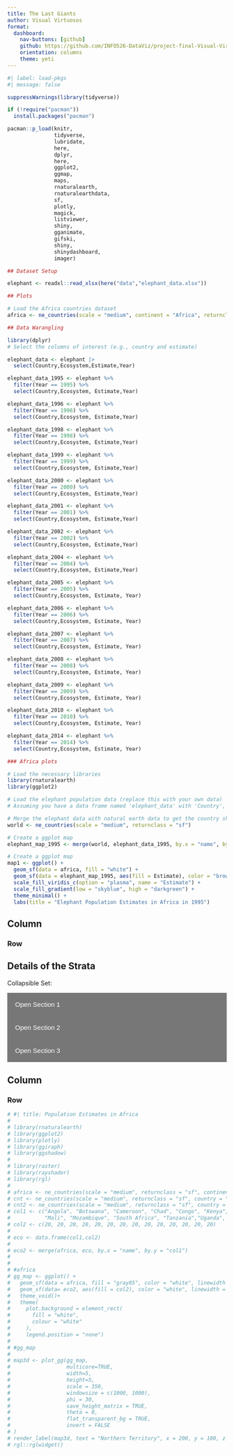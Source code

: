 ```yaml
---
title: The Last Giants
author: Visual Virtuosos
format: 
  dashboard:
    nav-buttons: [github]
    github: https://github.com/INFO526-DataViz/project-final-Visual-Virtuosos
    orientation: columns
    theme: yeti
---
```


```r
#| label: load-pkgs
#| message: false

suppressWarnings(library(tidyverse))

if (!require("pacman")) 
  install.packages("pacman")

pacman::p_load(knitr,
               tidyverse,
               lubridate,
               here,
               dplyr,
               here,
               ggplot2,
               ggmap,
               maps,
               rnaturalearth,
               rnaturalearthdata,
               sf,
               plotly,
               magick,
               listviewer,
               shiny,
               gganimate,
               gifski,
               shiny,
               shinydashboard,
               imager)
```



```r
## Dataset Setup

elephant <- readxl::read_xlsx(here("data","elephant_data.xlsx"))
```


```r
## Plots

# Load the Africa countries dataset
africa <- ne_countries(scale = "medium", continent = "Africa", returnclass = "sf")

```




```r

## Data Warangling

library(dplyr)
# Select the columns of interest (e.g., country and estimate)

elephant_data <- elephant |>
  select(Country,Ecosystem,Estimate,Year)

elephant_data_1995 <- elephant %>%
  filter(Year == 1995) %>%
  select(Country,Ecosystem, Estimate,Year)

elephant_data_1996 <- elephant %>%
  filter(Year == 1996) %>%
  select(Country,Ecosystem, Estimate,Year)

elephant_data_1998 <- elephant %>%
  filter(Year == 1998) %>%
  select(Country,Ecosystem, Estimate,Year)

elephant_data_1999 <- elephant %>%
  filter(Year == 1999) %>%
  select(Country,Ecosystem, Estimate,Year)

elephant_data_2000 <- elephant %>%
  filter(Year == 2000) %>%
  select(Country,Ecosystem, Estimate,Year)

elephant_data_2001 <- elephant %>%
  filter(Year == 2001) %>%
  select(Country,Ecosystem, Estimate,Year)

elephant_data_2002 <- elephant %>%
  filter(Year == 2002) %>%
  select(Country,Ecosystem, Estimate,Year)

elephant_data_2004 <- elephant %>%
  filter(Year == 2004) %>%
  select(Country,Ecosystem, Estimate,Year)

elephant_data_2005 <- elephant %>%
  filter(Year == 2005) %>%
  select(Country,Ecosystem, Estimate, Year)

elephant_data_2006 <- elephant %>%
  filter(Year == 2006) %>%
  select(Country,Ecosystem, Estimate, Year)

elephant_data_2007 <- elephant %>%
  filter(Year == 2007) %>%
  select(Country,Ecosystem, Estimate, Year)

elephant_data_2008 <- elephant %>%
  filter(Year == 2008) %>%
  select(Country,Ecosystem, Estimate, Year)

elephant_data_2009 <- elephant %>%
  filter(Year == 2009) %>%
  select(Country,Ecosystem, Estimate, Year)

elephant_data_2010 <- elephant %>%
  filter(Year == 2010) %>%
  select(Country,Ecosystem, Estimate, Year)

elephant_data_2014 <- elephant %>%
  filter(Year == 2014) %>%
  select(Country,Ecosystem, Estimate, Year)
```




```r

### Africa plots

# Load the necessary libraries
library(rnaturalearth)
library(ggplot2)

# Load the elephant population data (replace this with your own data)
# Assuming you have a data frame named 'elephant_data' with 'Country', 'Estimate' columns

# Merge the elephant data with natural earth data to get the country shapes
world <- ne_countries(scale = "medium", returnclass = "sf")

# Create a ggplot map
elephant_map_1995 <- merge(world, elephant_data_1995, by.x = "name", by.y = "Country")

# Create a ggplot map
map1 <- ggplot() +
  geom_sf(data = africa, fill = "white") +
  geom_sf(data = elephant_map_1995, aes(fill = Estimate), color = "brown", size = 0.2) +
  scale_fill_viridis_c(option = "plasma", name = "Estimate") +
  scale_fill_gradient(low = "skyblue", high = "darkgreen") +
  theme_minimal() +
  labs(title = "Elephant Population Estimates in Africa in 1995")
```


## Column


### Row


<head>
<meta name="viewport" content="width=device-width, initial-scale=1">
<style>
.collapsible {
  background-color: #777;
  color: white;
  cursor: pointer;
  padding: 18px;
  width: 100%;
  border: none;
  text-align: left;
  outline: none;
  font-size: 15px;
}

.active, .collapsible:hover {
  background-color: #555;
}

.content {
  padding: 0 18px;
  display: none;
  overflow: hidden;
  background-color: #f1f1f1;
}
</style>
</head>
<body>

<h2>Details of the Strata</h2>

<p>Collapsible Set:</p>
<button type="button" class="collapsible">Open Section 1</button>
<div class="content">
  <p>Lorem ipsum dolor sit amet, consectetur adipisicing elit, sed do eiusmod tempor incididunt ut labore et dolore magna aliqua. Ut enim ad minim veniam, quis nostrud exercitation ullamco laboris nisi ut aliquip ex ea commodo consequat.</p>
</div>
<button type="button" class="collapsible">Open Section 2</button>
<div class="content">
  <p>Lorem ipsum dolor sit amet, consectetur adipisicing elit, sed do eiusmod tempor incididunt ut labore et dolore magna aliqua. Ut enim ad minim veniam, quis nostrud exercitation ullamco laboris nisi ut aliquip ex ea commodo consequat.</p>
</div>
<button type="button" class="collapsible">Open Section 3</button>
<div class="content">
  <p>Lorem ipsum dolor sit amet, consectetur adipisicing elit, sed do eiusmod tempor incididunt ut labore et dolore magna aliqua. Ut enim ad minim veniam, quis nostrud exercitation ullamco laboris nisi ut aliquip ex ea commodo consequat.</p>
</div>

<script>
var coll = document.getElementsByClassName("collapsible");
var i;

for (i = 0; i < coll.length; i++) {
  coll[i].addEventListener("click", function() {
    this.classList.toggle("active");
    var content = this.nextElementSibling;
    if (content.style.display === "block") {
      content.style.display = "none";
    } else {
      content.style.display = "block";
    }
  });
}
</script>

</body>




## Column

### Row

```r
# #| title: Population Estimates in Africa
# 
# library(rnaturalearth)
# library(ggplot2)
# library(plotly)
# library(ggiraph)
# library(ggshadow)
# 
# library(raster)
# library(rayshader)
# library(rgl)
# 
# africa <- ne_countries(scale = "medium", returnclass = "sf", continent = "Africa")
# cnt <- ne_countries(scale = "medium", returnclass = "sf", country = "sudan")
# cnt2 <- ne_countries(scale = "medium", returnclass = "sf", country = "senegal")
# col1 <- c("Angola", "Botswana", "Cameroon", "Chad", "Congo", "Kenya","Malawi",
#           "Mali", "Mozambique", "South Africa", "Tanzania","Uganda", "Zambia", "Zimbabwe")
# col2 <- c(20, 20, 20, 20, 20, 20, 20, 20, 20, 20, 20, 20, 20, 20)
# 
# eco <- data.frame(col1,col2)
# 
# eco2 <- merge(africa, eco, by.x = "name", by.y = "col1")
# 
# 
# #africa
# gg_map <- ggplot() +
#   geom_sf(data = africa, fill = "gray85", color = "white", linewidth = 0.9 ) +
#   geom_sf(data= eco2, aes(fill = col2), color = "white", linewidth = 0.9)+
#   theme_void()+
#   theme(
#     plot.background = element_rect(
#       fill = "white",
#       colour = "white"
#     ),
#     legend.position = "none")
# 
# #gg_map
# 
# map3d <- plot_gg(gg_map,
#                  multicore=TRUE,
#                  width=5,
#                  height=5,
#                  scale = 350,
#                  windowsize = c(1000, 1000),
#                  phi = 30,
#                  save_height_matrix = TRUE,
#                  theta = 0,
#                  flat_transparent_bg = TRUE,
#                  invert = FALSE
# )
# render_label(map3d, text = "Northern Territory", x = 200, y = 100, z =250)
# rgl::rglwidget()


```